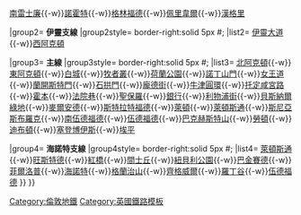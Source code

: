 {{鐵道路線|
| 模板名稱 = 中央線 (倫敦地鐵)
| 名稱 = [[File:Central line roundel (no text).svg|20px]] [[倫敦地鐵]][[中央線 (倫敦地鐵)|中央線]]
| 代表色 = #{{LUL color|Central}}
| 背景顏色 = #FFFFFF
| 車站列表 = {{Navbox|subgroup
|groupstyle = background: #ececec; text-align: center; width: 8%;
|liststyle = text-align: left;
|group1= '''雷士廉支線'''
|group1style= border-right:solid 5px #{{LUL color|Central}}; 
|list1= [[西萊斯里普站|西雷士廉]]{{-w}}[[萊斯里普花園站|雷士廉花園]]{{-w}}[[南萊斯里普站|南雷士廉]]{{-w}}[[諾霍特站|諾霍特]]{{-w}}[[格林福德站|格林福德]]{{-w}}[[佩里韋爾站|佩里韋爾]]{{-w}}[[漢格里站|漢格里]]

|group2= '''伊靈支線'''
|group2style= border-right:solid 5px #{{LUL color|Central}}; 
|list2= [[伊靈大道站|伊靈大道]]{{-w}}[[西阿克頓站|西阿克頓]]

|group3= '''主線'''
|group3style= border-right:solid 5px #{{LUL color|Central}}; 
|list3= [[北阿克頓站|北阿克頓]]{{-w}}[[東阿克頓站|東阿克頓]]{{-w}}[[白城站 (倫敦地鐵)|白城]]{{-w}}[[牧者叢站 (倫敦地鐵)|牧者叢]]{{-w}}[[荷蘭公園站|荷蘭公園]]{{-w}}[[諾丁山門站|諾丁山門]]{{-w}}[[女王道站|女王道]]{{-w}}[[蘭開斯特門站|蘭開斯特門]]{{-w}}[[石拱門站|石拱門]]{{-w}}[[龐德街站|龐德街]]{{-w}}[[牛津圓環站|牛津圓環]]{{-w}}[[托登罕宮路站|托定咸宮路]]{{-w}}[[霍本站|霍本]]{{-w}}[[法院巷站|法院巷]]{{-w}}[[聖保羅站 (倫敦地鐵)|聖保羅]]{{-w}}[[銀行及紀念碑站|銀行]]{{-w}}[[利物浦街車站#利物浦街地鐵站|利物浦街]]{{-w}}[[貝斯納爾綠地地鐵站|貝斯納爾綠地]]{{-w}}[[麥爾安德站|麥爾安德]]{{-w}}[[斯特拉特福德站|斯特拉特福德]]{{-w}}[[萊頓站|萊頓]]{{-w}}[[萊頓斯通站|萊頓斯通]]{{-w}}[[斯尼亞斯布羅克站|斯尼亞斯布羅克]]{{-w}}[[南伍德福德站|南伍德福德]]{{-w}}[[伍德福德站|伍德福德]]{{-w}}[[巴克赫斯特山站|巴克赫斯特山]]{{-w}}[[勞頓站|勞頓]]{{-w}}[[迪布頓站|迪布頓]]{{-w}}[[塞登博伊斯站|塞登博伊斯]]{{-w}}[[埃平站|埃平]]

|group4= '''海諾特支線'''
|group4style= border-right:solid 5px #{{LUL color|Central}}; 
|list4= [[萊頓斯通站|萊頓斯通]]{{-w}}[[旺斯特德站|旺斯特德]]{{-w}}[[紅橋站 (倫敦)|紅橋]]{{-w}}[[間士丘站|間士丘]]{{-w}}[[紐貝利公園站|紐貝利公園]]{{-w}}[[巴金賽德站|巴金賽德]]{{-w}}[[菲爾洛普站|菲爾洛普]]{{-w}}[[海諾特站|海諾特]]{{-w}}[[格蘭治山站|格蘭治山]]{{-w}}[[齊格威爾站|齊格威爾]]{{-w}}[[羅丁谷站|羅丁谷]]{{-w}}[[伍德福德站|伍德福德]]
}}
}}<noinclude>
[[Category:倫敦地鐵]]
[[Category:英國鐵路模板]]
</noinclude>